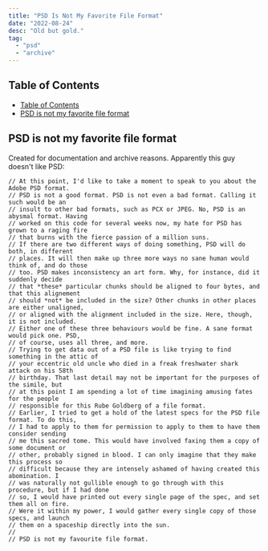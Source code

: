 ```yaml
---
title: "PSD Is Not My Favorite File Format"
date: "2022-08-24"
desc: "Old but gold."
tag:
  - "psd"
  - "archive"
---
```


## Table of Contents

- [Table of Contents](#table-of-contents)
- [PSD is not my favorite file format](#psd-is-not-my-favorite-file-format)

## PSD is not my favorite file format

Created for documentation and archive reasons. Apparently this guy doesn't like PSD:

```text
// At this point, I'd like to take a moment to speak to you about the Adobe PSD format.
// PSD is not a good format. PSD is not even a bad format. Calling it such would be an
// insult to other bad formats, such as PCX or JPEG. No, PSD is an abysmal format. Having
// worked on this code for several weeks now, my hate for PSD has grown to a raging fire
// that burns with the fierce passion of a million suns.
// If there are two different ways of doing something, PSD will do both, in different
// places. It will then make up three more ways no sane human would think of, and do those
// too. PSD makes inconsistency an art form. Why, for instance, did it suddenly decide
// that *these* particular chunks should be aligned to four bytes, and that this alignement
// should *not* be included in the size? Other chunks in other places are either unaligned,
// or aligned with the alignment included in the size. Here, though, it is not included.
// Either one of these three behaviours would be fine. A sane format would pick one. PSD,
// of course, uses all three, and more.
// Trying to get data out of a PSD file is like trying to find something in the attic of
// your eccentric old uncle who died in a freak freshwater shark attack on his 58th
// birthday. That last detail may not be important for the purposes of the simile, but
// at this point I am spending a lot of time imagining amusing fates for the people
// responsible for this Rube Goldberg of a file format.
// Earlier, I tried to get a hold of the latest specs for the PSD file format. To do this,
// I had to apply to them for permission to apply to them to have them consider sending
// me this sacred tome. This would have involved faxing them a copy of some document or
// other, probably signed in blood. I can only imagine that they make this process so
// difficult because they are intensely ashamed of having created this abomination. I
// was naturally not gullible enough to go through with this procedure, but if I had done
// so, I would have printed out every single page of the spec, and set them all on fire.
// Were it within my power, I would gather every single copy of those specs, and launch
// them on a spaceship directly into the sun.
//
// PSD is not my favourite file format.
```
